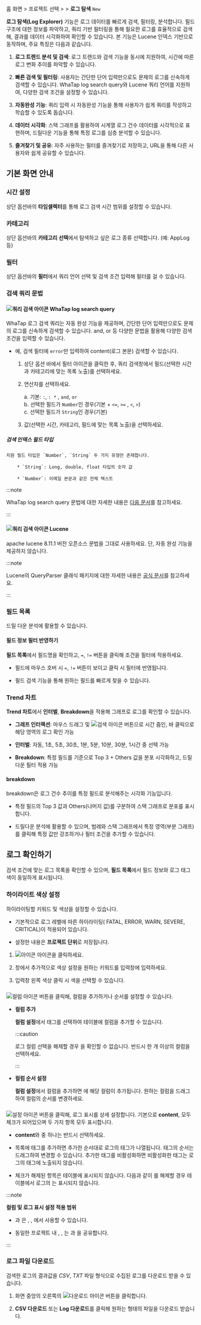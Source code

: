 
<Logroleview />

홈 화면 &gt; 프로젝트 선택 &gt; <Cmdname sid="side_log" className="uitext" /> &gt; **로그 탐색** <code className="newfunc">New</code>

**로그 탐색(Log Explorer)** 기능은 로그 데이터를 빠르게 검색, 필터링, 분석합니다. 필드 구조에 대한 정보를 파악하고, 쿼리 기반 필터링을 통해 필요한 로그를 효율적으로 검색해, 결과를 데이터 시각화하여 확인할 수 있습니다. 본 기능은 Lucene 인덱스 기반으로 동작하며, 주요 특징은 다음과 같습니다. 

1. **로그 트렌드 분석 및 검색**: 로그 트렌드와 검색 기능을 동시에 지원하여, 시간에 따른 로그 변화 추이를 파악할 수 있습니다.

1. **빠른 검색 및 필터링**: 사용자는 간단한 단어 입력만으로도 문제의 로그를 신속하게 검색할 수 있습니다. WhaTap log search query와 Lucene 쿼리 언어를 지원하여, 다양한 검색 조건을 설정할 수 있습니다.

1. **자동완성 기능**: 쿼리 입력 시 자동완성 기능을 통해 사용자가 쉽게 쿼리를 작성하고 학습할 수 있도록 돕습니다.

1. **데이터 시각화**: 스택 그래프를 활용하여 시계열 로그 건수 데이터를 시각적으로 표현하며, 드릴다운 기능을 통해 특정 로그를 심층 분석할 수 있습니다.

1. **즐겨찾기 및 공유**: 자주 사용하는 필터를 즐겨찾기로 저장하고, URL을 통해 다른 사용자와 쉽게 공유할 수 있습니다.

## 기본 화면 안내 

<ImgLang img='apm-log-log-explorer-new.png' desc='log-explorer-new' />

### 시간 설정

상단 옵션바의 **타임셀렉터**를 통해 로그 검색 시간 범위를 설정할 수 있습니다.

### 카테고리

상단 옵션바의 **카테고리 선택**에서 탐색하고 싶은 로그 종류 선택합니다. (예: AppLog 등)

### 필터

상단 옵션바의 **필터**에서 쿼리 언어 선택 및 검색 조건 입력해 필터를 걸 수 있습니다.

### 검색 쿼리 문법

#### ![쿼리 검색 아이콘](/img/ico-log-search-query.svg) **WhaTap log search query** 

WhaTap 로그 검색 쿼리는 자동 완성 기능을 제공하며, 간단한 단어 입력만으로도 문제의 로그를 신속하게 검색할 수 있습니다. and, or 등 다양한 문법을 활용해 다양한 검색 조건을 입력할 수 있습니다.

* 예, 검색 필터에 `error`만 입력하여 content(로그 본문) 검색할 수 있습니다.

    1. 상단 옵션 바에서 필터 아이콘을 클릭한 후, 쿼리 검색창에서 필드(선택한 시간과 카테고리에 맞는 목록 노출)를 선택하세요. 

    1. 연산자를 선택하세요.

        a. 기본: `:`, `: *` , `and`, `or` <br/>
        b. 선택한 필드가 `Number`인 경우(기본 + `<=`, `>=` , `<`, `>`) <br/>
        c. 선택한 필드가 `String`인 경우(기본)

    1. 값(선택한 시간, 카테고리, 필드에 맞는 목록 노출)을 선택하세요.

##### 검색 인덱스 필드 타입

    지원 필드 타입은 `Number`, `String` 두 가지 유형만 존재합니다.

        * `String`: Long, double, float 타입의 숫자 값

        * `Number`: 이메일 본문과 같은 전체 텍스트

:::note 

WhaTap log search query 문법에 대한 자세한 내용은 [다음 문서](https://docs.whatap.io/log/log-search-query)를 참고하세요.

:::

#### ![쿼리 검색 아이콘](/img/ico-log-search-lucene.svg) Lucene

apache lucene 8.11.1 버전 오픈소스 문법을 그대로 사용하세요. 단, 자동 완성 기능을 제공하지 않습니다.

:::note 

Lucene의 QueryParser 클래식 패키지에 대한 자세한 내용은 [공식 문서](https://lucene.apache.org/core/8_11_1/queryparser/org/apache/lucene/queryparser/classic/package-summary.html#Overview)를 참고하세요.

:::

### 필드 목록

드릴 다운 분석에 활용할 수 있습니다.

#### 필드 정보 필터 반영하기

**필드 목록**에서 필드명을 확인하고, `=`, `!=` 버튼을 클릭해 조건을 필터에 적용하세요.

* 필드에 마우스 호버 시 `=`, `!=` 버튼이 보이고 클릭 시 필터에 반영됩니다.

* 필드 검색 기능을 통해 원하는 필드를 빠르게 찾을 수 있습니다.

### Trend 차트

**Trend 차트**에서 **인터벌**, **Breakdown**을 적용해 그래프로 로그를 확인할 수 있습니다. 

* **그래프 인터랙션**: 마우스 드래그 및 ![검색 아이콘](/img/ic-search.svg) 버튼으로 시간 줌인, 바 클릭으로 해당 영역의 로그 확인 가능

* **인터벌**: 자동, 1초, 5초, 30초, 1분, 5분, 10분, 30분, 1시간 중 선택 가능

* **Breakdown**: 특정 필드를 기준으로 Top 3 + Others 값을 분포 시각화하고, 드릴다운 필터 적용 가능

#### breakdown

breakdown은 로그 건수 추이를 특정 필드로 분석해주는 시각화 기능입니다. 

* 특정 필드의 Top 3 값과 Others(나머지 값)를 구분하여 스택 그래프로 분포를 표시합니다.

* 드릴다운 분석에 활용할 수 있으며, 범례와 스택 그래프에서 특정 영역(부분 그래프)를 클릭해 특정 값만 강조하거나 필터 조건을 추가할 수 있습니다.


## 로그 확인하기

검색 조건에 맞는 로그 목록을 확인할 수 있으며, **필드 목록**에서 필드 정보와 로그 태그 색이 동일하게 표시됩니다. 

### 하이라이트 색상 설정

하이라이팅할 키워드 및 색상을 설정할 수 있습니다.

* 기본적으로 로그 레벨에 따른 하이라이팅( <span class='logft'>FATAL</span>, <span class='loger'>ERROR</span>, <span class='logwr'>WARN</span>, <span class='logft'>SEVERE</span>,  <span class='logft'>CRITICAL</span>)이 적용되어 있습니다.

* 설정한 내용은 **프로젝트 단위**로 저장됩니다. 

1. ![아이콘](/img/ic-highlight.svg) 아이콘을 클릭하세요.

1. <Cmdname sid="highlight" className="uitext" /> 창에서 추가적으로 색상 설정을 원하는 키워드를 입력창에 입력하세요. 

1. 입력창 왼쪽 색상 클릭 시 색을 선택할 수 있습니다.

### <Cmdname sid="column_settings" className="uitext" /> 

![컬럼 아이콘](/img/ic-column.svg) 버튼을 클릭해, 컬럼을 추가하거나 순서를 설정할 수 있습니다. 

* **컬럼 추가**

    **컬럼 설정**에서 태그를 선택하여 테이블에 컬럼을 추가할 수 있습니다. 

    :::caution

    로그 컬럼 선택을 해제할 경우 <Cmdname sid="ITM08349" className="uitext" />을 확인할 수 없습니다. 반드시 한 개 이상의 컬럼을 선택하세요. 

    :::

* **컬럼 순서 설정**

    **컬럼 설정**에서 컬럼을 추가하면 <Cmdname sid="TTL06055" className="uitext" />에 해당 컬럼이 추가됩니다. 원하는 컬럼을 드래그하여 컬럼의 순서를 변경하세요.

### <Cmdname sid="ITM08349" className="uitext" />

![설정 아이콘](/img/ic-setting.svg) 버튼을 클릭해, 로그 표시를 상세 설정합니다. 기본으로 **content**, <Cmdname sid="tag" className="uitext" /> 모두 체크가 되어있으며 두 가지 항목 모두 표시합니다.  

* **content**와 <Cmdname sid="tag" className="uitext" /> 중 하나는 반드시 선택하세요. 

* <Cmdname sid="tag_management" className="uitext" /> 목록에 태그를 추가하면 추가한 순서대로 로그의 태그가 나열됩니다. 태그의 순서는 드래그하여 변경할 수 있습니다. 추가한 태그를 비활성화하면 비활성화한 태그는 로그의 태그에 노출되지 않습니다.

* 체크가 해제된 항목은 테이블에 표시되지 않습니다. 다음과 같이 <Cmdname sid="tag" className="uitext" />를 해제할 경우 테이블에서 로그의 <Cmdname sid="tag" className="uitext" />는 표시되지 않습니다.

    <ImgLang img='log-table-contents-remove-tag.png' desc='log table contents remove tag sc'/>

:::note 

**컬럼 및 로그 표시 설정 적용 범위**

* <Cmdname sid="column_settings" className="uitext" />과 <Cmdname sid="ITM08349" className="uitext" />은 <Cmdname sid="logTail" className="uitext" />, <Cmdname sid="side_logSearch" className="uitext" />, <Cmdname sid="logExplorer" className="uitext" />에서 사용할 수 있습니다. 

* 동일한 프로젝트 내 <Cmdname sid="side_logTail" className="uitext" />, <Cmdname sid="side_logSearch" className="uitext" />, <Cmdname sid="side_logExplorer" className="uitext" />는 <Cmdname sid="column_settings" className="uitext" />과 <Cmdname sid="ITM08349" className="uitext" />을 공유합니다. 

:::

### 로그 파일 다운로드

검색한 로그의 결과값을 *CSV*, *TXT* 파일 형식으로 수집된 로그를 다운로드 받을 수 있습니다. 

1. 화면 중앙의 오른쪽의 ![다운로드 아이콘](/img/ico-download.svg) <Cmdname sid="download" className="uitext" /> 버튼을 클릭합니다.

1. **CSV 다운로드** 또는 **Log 다운로드**를 클릭해 원하는 형태의 파일을 다운로드 받습니다. 